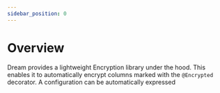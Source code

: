 ```yaml
---
sidebar_position: 0
---
```


# Overview

Dream provides a lightweight Encryption library under the hood. This enables it to automatically encrypt columns marked with the `@Encrypted` decorator. A configuration can be automatically expressed
